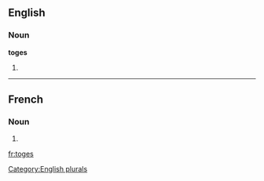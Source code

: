 ==English==

===Noun===
'''toges'''

# {{plural of|[[toge]]}}

[[Category:English plurals]]

----

==French==

===Noun===
{{infl|fr|plural}} {{f|p}}

# {{plural of|toge|lang=French}}

[[fr:toges]]